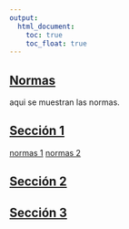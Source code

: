 ```yaml
---
output:
  html_document: 
    toc: true
    toc_float: true
---
```


<link rel="stylesheet" href="styles.css" type="text/css">

## [Normas](normas.html)

aqui se muestran las normas.

## [Sección 1](sección 1.html)

[normas 1](https://www.colombia.com/actualidad/codigos-leyes/codigo-de-transito/Tit1Cp1-principios.aspx)
[normas 2](https://www.movilidadbogota.gov.co/web/node/1893)


## [Sección 2](sección 2.html)

## [Sección 3](sección 3.html)
